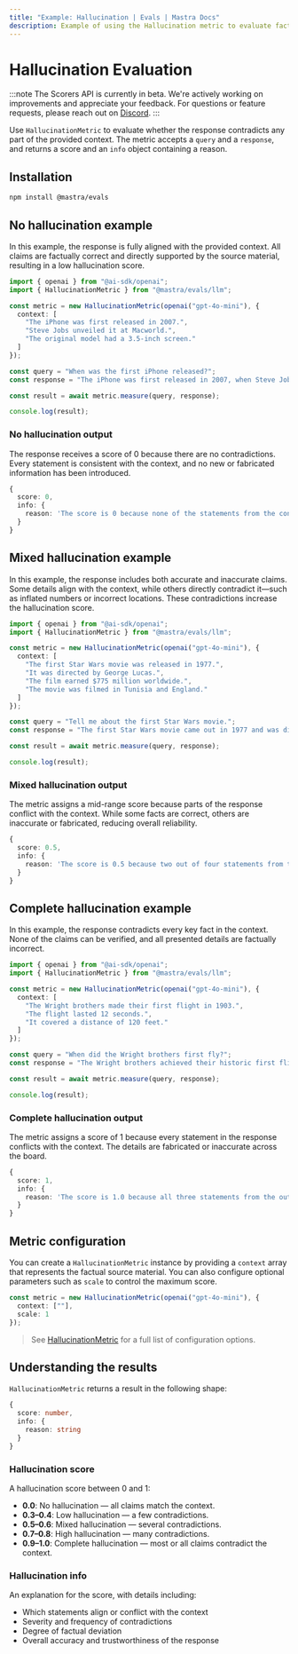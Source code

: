 ```yaml
---
title: "Example: Hallucination | Evals | Mastra Docs"
description: Example of using the Hallucination metric to evaluate factual contradictions in responses.
---
```


# Hallucination Evaluation

:::note
The Scorers API is currently in beta. We're actively working on improvements and appreciate your feedback. For questions or feature requests, please reach out on [Discord](https://discord.gg/mastra).
:::

Use `HallucinationMetric` to evaluate whether the response contradicts any part of the provided context. The metric accepts a `query` and a `response`, and returns a score and an `info` object containing a reason.

## Installation

```bash copy
npm install @mastra/evals
```

## No hallucination example

In this example, the response is fully aligned with the provided context. All claims are factually correct and directly supported by the source material, resulting in a low hallucination score.

```typescript filename="src/example-no-hallucination.ts" showLineNumbers copy
import { openai } from "@ai-sdk/openai";
import { HallucinationMetric } from "@mastra/evals/llm";

const metric = new HallucinationMetric(openai("gpt-4o-mini"), {
  context: [
    "The iPhone was first released in 2007.",
    "Steve Jobs unveiled it at Macworld.",
    "The original model had a 3.5-inch screen."
  ]
});

const query = "When was the first iPhone released?";
const response = "The iPhone was first released in 2007, when Steve Jobs unveiled it at Macworld. The original iPhone featured a 3.5-inch screen.";

const result = await metric.measure(query, response);

console.log(result);
```

### No hallucination output

The response receives a score of 0 because there are no contradictions. Every statement is consistent with the context, and no new or fabricated information has been introduced.

```typescript
{
  score: 0,
  info: {
    reason: 'The score is 0 because none of the statements from the context were contradicted by the output.'
  }
}
```

## Mixed hallucination example

In this example, the response includes both accurate and inaccurate claims. Some details align with the context, while others directly contradict it—such as inflated numbers or incorrect locations. These contradictions increase the hallucination score.

```typescript filename="src/example-mixed-hallucination.ts" showLineNumbers copy
import { openai } from "@ai-sdk/openai";
import { HallucinationMetric } from "@mastra/evals/llm";

const metric = new HallucinationMetric(openai("gpt-4o-mini"), {
  context: [
    "The first Star Wars movie was released in 1977.",
    "It was directed by George Lucas.",
    "The film earned $775 million worldwide.",
    "The movie was filmed in Tunisia and England."
  ]
});

const query = "Tell me about the first Star Wars movie.";
const response = "The first Star Wars movie came out in 1977 and was directed by George Lucas. It made over $1 billion at the box office and was filmed entirely in California.";

const result = await metric.measure(query, response);

console.log(result);
```

### Mixed hallucination output

The metric assigns a mid-range score because parts of the response conflict with the context. While some facts are correct, others are inaccurate or fabricated, reducing overall reliability.

```typescript
{
  score: 0.5,
  info: {
    reason: 'The score is 0.5 because two out of four statements from the output were contradicted by claims in the context, indicating a balance of accurate and inaccurate information.'
  }
}
```

## Complete hallucination example

In this example, the response contradicts every key fact in the context. None of the claims can be verified, and all presented details are factually incorrect.

```typescript filename="src/example-complete-hallucination.ts" showLineNumbers copy
import { openai } from "@ai-sdk/openai";
import { HallucinationMetric } from "@mastra/evals/llm";

const metric = new HallucinationMetric(openai("gpt-4o-mini"), {
  context: [
    "The Wright brothers made their first flight in 1903.",
    "The flight lasted 12 seconds.",
    "It covered a distance of 120 feet."
  ]
});

const query = "When did the Wright brothers first fly?";
const response = "The Wright brothers achieved their historic first flight in 1908. The flight lasted about 2 minutes and covered nearly a mile.";

const result = await metric.measure(query, response);

console.log(result);

```

### Complete hallucination output

The metric assigns a score of 1 because every statement in the response conflicts with the context. The details are fabricated or inaccurate across the board.

```typescript
{
  score: 1,
  info: {
    reason: 'The score is 1.0 because all three statements from the output directly contradict the context: the first flight was in 1903, not 1908; it lasted 12 seconds, not about 2 minutes; and it covered 120 feet, not nearly a mile.'
  }
}
```

## Metric configuration

You can create a `HallucinationMetric` instance by providing a `context` array that represents the factual source material. You can also configure optional parameters such as `scale` to control the maximum score.

```typescript
const metric = new HallucinationMetric(openai("gpt-4o-mini"), {
  context: [""],
  scale: 1
});
```

> See [HallucinationMetric](/reference/evals/hallucination.mdx) for a full list of configuration options.

## Understanding the results

`HallucinationMetric` returns a result in the following shape:

```typescript
{
  score: number,
  info: {
    reason: string
  }
}
```

### Hallucination score

A hallucination score between 0 and 1:

- **0.0**: No hallucination — all claims match the context.
- **0.3–0.4**: Low hallucination — a few contradictions.
- **0.5–0.6**: Mixed hallucination — several contradictions.
- **0.7–0.8**: High hallucination — many contradictions.
- **0.9–1.0**: Complete hallucination — most or all claims contradict the context.

### Hallucination info

An explanation for the score, with details including:

- Which statements align or conflict with the context
- Severity and frequency of contradictions
- Degree of factual deviation
- Overall accuracy and trustworthiness of the response

<GithubLink
  outdated={true}
  marginTop='mt-16'
  link="https://github.com/mastra-ai/mastra/blob/main/examples/basics/evals/hallucination"
/>
